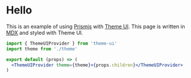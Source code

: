 

# Hello

This is an example of using [Prismjs][] with [Theme UI][]. This page is written
in [MDX][] and styled with Theme UI.

```jsx
import { ThemeUIProvider } from 'theme-ui'
import theme from './theme'

export default (props) => (
  <ThemeUIProvider theme={theme}>{props.children}</ThemeUIProvider>
)
```

[prismjs]: https://github.com/PrismJS/prism
[theme ui]: https://theme-ui.now.sh
[mdx]: https://mdxjs.com
